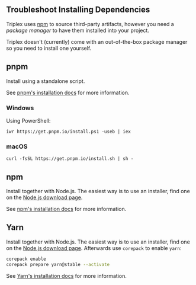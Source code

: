 
## Troubleshoot Installing Dependencies

Triplex uses [npm](https://www.npmjs.com) to source third-party artifacts,
however you need a _package manager_ to have them installed into your project.

Triplex doesn't (currently) come with an out-of-the-box package manager so you
need to install one yourself.

## pnpm

Install using a standalone script.

See [pnpm's installation docs](https://pnpm.io/installation) for more
information.

### Windows

Using PowerShell:

```
iwr https://get.pnpm.io/install.ps1 -useb | iex
```

### macOS

```
curl -fsSL https://get.pnpm.io/install.sh | sh -
```

## npm

Install together with Node.js. The easiest way is to use an installer, find one
on the [Node.js download page](https://nodejs.org/en/download/).

See
[npm's installation docs](https://docs.npmjs.com/downloading-and-installing-node-js-and-npm)
for more information.

## Yarn

Install together with Node.js. The easiest way is to use an installer, find one
on the [Node.js download page](https://nodejs.org/en/download/). Afterwards use
`corepack` to enable `yarn`:

```sh
corepack enable
corepack prepare yarn@stable --activate
```

See [Yarn's installation docs](https://yarnpkg.com/getting-started/install) for
more information.
